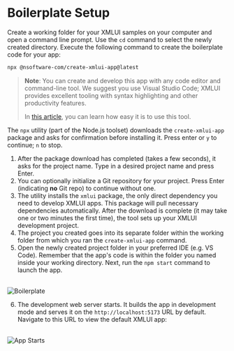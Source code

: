 # Boilerplate Setup

Create a working folder for your XMLUI samples on your computer and open a command line prompt.
Use the `cd` command to select the newly created directory.
Execute the following command to create the boilerplate code for your app:

```bash
npx @nsoftware-com/create-xmlui-app@latest
```

> **Note**: You can create and develop this app with any code editor and command-line tool.
> We suggest you use Visual Studio Code; XMLUI provides excellent tooling with syntax highlighting and other productivity features.
>
> In [this article](../first-app), you can learn how easy it is to use this tool.

The `npx` utility (part of the Node.js toolset) downloads the `create-xmlui-app` package and asks for confirmation before installing it.
Press enter or `y` to continue; `n` to stop.

1. After the package download has completed (takes a few seconds), it asks for the project name. Type in a desired project name and press Enter.
2. You can optionally initialize a Git repository for your project. Press Enter (indicating **no** Git repo) to continue without one.
3. The utility installs the `xmlui` package, the only direct dependency you need to develop XMLUI apps. This package will pull necessary dependencies automatically. After the download is complete (it may take one or two minutes the first time), the tool sets up your XMLUI development project.
4. The project you created goes into its separate folder within the working folder from which you ran the `create-xmlui-app` command.
5. Open the newly created project folder in your preferred IDE (e.g. VS Code). Remember that the app's code is within the folder you named inside your working directory. Next, run the `npm start` command to launch the app.

<br/>
<Image alt="Boilerplate" src="/resources/images/get-started/start-personal-todo-1.png" width={560} />

6. The development web server starts. It builds the app in development mode and serves it on the `http://localhost:5173` URL by default. Navigate to this URL to view the default XMLUI app:

<br/>
<Image alt="App Starts" src="/resources/images/get-started/app-start.png" />
